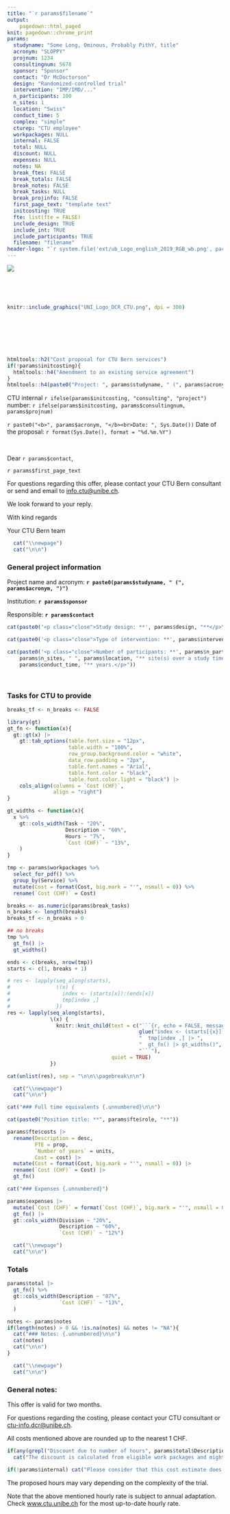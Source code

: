 ```yaml
---
title: "`r params$filename`"
output:
    pagedown::html_paged
knit: pagedown::chrome_print
params:
  studyname: "Some Long, Ominous, Probably PithY, title"
  acronym: "SLOPPY"
  projnum: 1234
  consultingnum: 5678
  sponsor: "Sponsor"
  contact: "Dr McDoctorson"
  design: "Randomized-controlled trial"
  intervention: "IMP/IMD/..."
  n_participants: 100
  n_sites: 1
  location: "Swiss"
  conduct_time: 5
  complex: "simple"
  cturep: "CTU employee"
  workpackages: NULL
  internal: FALSE
  total: NULL
  discount: NULL
  expenses: NULL
  notes: NA
  break_ftes: FALSE
  break_totals: FALSE
  break_notes: FALSE
  break_tasks: NULL
  break_projinfo: FALSE
  first_page_text: "template text"
  initcosting: TRUE
  fte: list(fte = FALSE)
  include_design: TRUE
  include_int: TRUE
  include_participants: TRUE
  filename: "filename"
header-logo: "`r system.file('ext/ub_Logo_english_2019_RGB_wb.png', package = 'ctucosting')`"
---
```


![](ub_Logo_english_2019_RGB_wb.png){.logo .right}

<p> </p>

<p> </p>

```r
knitr::include_graphics("UNI_Logo_DCR_CTU.png", dpi = 300)

```

<p> </p>

<p> </p>

<p> </p>

```r
htmltools::h2("Cost proposal for CTU Bern services")
if(!params$initcosting){
  htmltools::h4("Amendment to an existing service agreement")
}
htmltools::h4(paste0("Project: ", params$studyname, " (", params$acronym, ")"))
```

CTU internal `r ifelse(params$initcosting, "consulting", "project")` number: `r ifelse(params$initcosting, params$consultingnum, params$projnum)`

[`r paste0("<b>", params$acronym, "</b><br>Date: ", Sys.Date())`]{#acro}
Date of the proposal: `r format(Sys.Date(), format = "%d.%m.%Y")`

<p> </p>

Dear `r params$contact`,

`r params$first_page_text`

For questions regarding this offer, please contact your CTU Bern consultant or send and email to [info.ctu\@unibe.ch](mailto:info.ctu@unibe.ch){.email}.

We look forward to your reply.

With kind regards

Your CTU Bern team

```r
  cat("\\newpage")
  cat("\n\n")
```

### General project information {.unnumbered}



<p class="close">Project name and acronym: **`r paste0(params$studyname, " (", params$acronym, ")")`**</p>

<p class="close">Institution: **`r params$sponsor`**</p>

<p class="close">Responsible: **`r params$contact`**</p>

```r
cat(paste0('<p class="close">Study design: **', params$design, "**</p>\n\n"))
```

```r
cat(paste0('<p class="close">Type of intervention: **', params$intervention, "**</p>\n\n"))
```

```r
cat(paste0('<p class="close">Number of participants: **', params$n_participants, "** from **", 
    params$n_sites, " ", params$location, "** site(s) over a study time of **", 
    params$conduct_time, "** years.</p>"))
```

</p>

<br>

### Tasks for CTU to provide {.unnumbered}

```r
breaks_tf <- n_breaks <- FALSE

library(gt)
gt_fn <- function(x){
  gt::gt(x) |> 
    gt::tab_options(table.font.size = "12px",
                    table.width = "100%",
                    row_group.background.color = "white",
                    data_row.padding = "2px",
                    table.font.names = "Arial",
                    table.font.color = "black",
                    table.font.color.light = "black") |> 
    cols_align(columns = `Cost (CHF)`,
               align = "right")
}

gt_widths <- function(x){
  x %>%
    gt::cols_width(Task ~ "20%",
                   Description ~ "60%",
                   Hours ~ "7%",
                   `Cost (CHF)` ~ "13%",
    )
}
```


```r
tmp <- params$workpackages %>%
  select_for_pdf() %>%
  group_by(Service) %>%
  mutate(Cost = format(Cost, big.mark = "'", nsmall = 0)) %>%
  rename(`Cost (CHF)` = Cost)

breaks <- as.numeric(params$break_tasks)
n_breaks <- length(breaks)
breaks_tf <- n_breaks > 0


```

```r
## no breaks
tmp %>%
  gt_fn() |>
  gt_widths()
```

```r
ends <- c(breaks, nrow(tmp))
starts <- c(1, breaks + 1)

# res <- lapply(seq_along(starts),
#               \(x) {
#                 index <- (starts[x]):(ends[x])
#                 tmp[index ,]
#               })
res <- lapply(seq_along(starts),
              \(x) {
                knitr::knit_child(text = c("```{r, echo = FALSE, message = FALSE}",
                                           glue("index <- (starts[{x}]):(ends[{x}])"),
                                           "  tmp[index ,] |> ",
                                           "  gt_fn() |> gt_widths()",
                                           "```"),
                                  quiet = TRUE)
              })

cat(unlist(res), sep = "\n\n\\pagebreak\n\n")

```

```r
  cat("\\newpage")
  cat("\n\n")
```

```r
cat("### Full time equivalents {.unnumbered}\n\n")

cat(paste0("Position title: **", params$fte$role, "**"))
```

```r
params$fte$costs |> 
  rename(Description = desc, 
         FTE = prop, 
         `Number of years` = units, 
         Cost = cost) |> 
  mutate(Cost = format(Cost, big.mark = "'", nsmall = 0)) |>
  rename(`Cost (CHF)` = Cost) |> 
  gt_fn()
```

```r
cat("### Expenses {.unnumbered}")
```

```r
params$expenses |> 
  mutate(`Cost (CHF)` = format(`Cost (CHF)`, big.mark = "'", nsmall = 0)) |>
  gt_fn() |> 
  gt::cols_width(Division ~ "20%",
                 Description ~ "60%",
                 `Cost (CHF)` ~ "12%")
```

```r
  cat("\\newpage")
  cat("\n\n")
```

### Totals {.unnumbered}

```r
params$total |> 
  gt_fn() %>%
  gt::cols_width(Description ~ "87%",
                 `Cost (CHF)` ~ "13%",
  )
```

```r
notes <- params$notes
if(length(notes) > 0 && !is.na(notes) && notes != "NA"){
  cat("### Notes: {.unnumbered}\n\n")
  cat(notes)
  cat("\n\n")
}
```

```r
  cat("\\newpage")
  cat("\n\n")
```

### General notes: {.unnumbered}

This offer is valid for two months.

For questions regarding the costing, please contact your CTU consultant or [ctu-info.dcr\@unibe.ch](mailto:ctu-info.dcr@unibe.ch){.email}.

All costs mentioned above are rounded up to the nearest 1 CHF.

```r
if(any(grepl("Discount due to number of hours", params$total$Description))) 
  cat("The discount is calculated from eligible work packages and might not be based on the overall amount.\n\n")

if(!params$internal) cat("Please consider that this cost estimate does not include VAT (8.1%) that might incur.")
```

The proposed hours may vary depending on the complexity of the trial. 

Note that the above mentioned hourly rate is subject to annual adaptation. Check [www.ctu.unibe.ch](https://www.ctu.unibe.ch) for the most up-to-date hourly rate.
